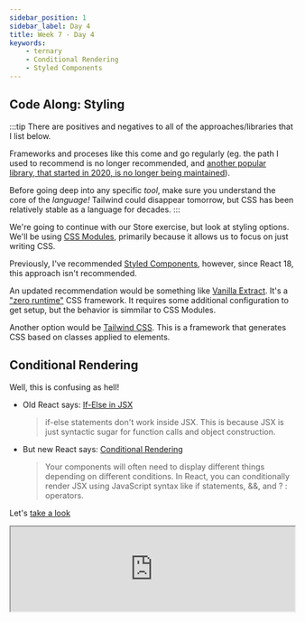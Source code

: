 ```yaml
---
sidebar_position: 1
sidebar_label: Day 4
title: Week 7 - Day 4
keywords:
    - ternary
    - Conditional Rendering
    - Styled Components
---
```


## Code Along: Styling

:::tip
There are positives and negatives to all of the approaches/libraries that I list below.

Frameworks and proceses like this come and go regularly (eg. the path I used to recommend is no longer recommended, and [another popular library, that started in 2020, is no longer being maintained](https://github.com/stitchesjs/stitches/discussions/1149#discussioncomment-6223090)).

Before going deep into any specific _tool_, make sure you understand the core of the _language!_ Tailwind could disappear tomorrow, but CSS has been relatively stable as a language for decades.
:::

We're going to continue with our Store exercise, but look at styling options. We'll be using [CSS Modules](https://github.com/css-modules/css-modules), primarily because it allows us to focus on just writing CSS.

Previously, I've recommended [Styled Components](https://styled-components.com/), however, since React 18, this approach isn't recommended.

An updated recommendation would be something like [Vanilla Extract](https://vanilla-extract.style/documentation/getting-started/). It's  a ["zero runtime"](https://dev.to/mk668a/what-is-zero-runtime-css-in-js-which-library-should-you-pick-3npf) CSS framework.  It requires some additional configuration to get setup, but the behavior is simmilar to CSS Modules.

Another option would be [Tailwind CSS](https://tailwindcss.com/docs/guides/vite). This is a framework that generates CSS based on classes applied to elements.

## Conditional Rendering

Well, this is confusing as hell!

- Old React says: [If-Else in JSX](https://react-cn.github.io/react/tips/if-else-in-JSX.html)
    > if-else statements don't work inside JSX. This is because JSX is just syntactic sugar for function calls and object construction.
- But new React says: [Conditional Rendering](https://react.dev/learn/conditional-rendering)
    > Your components will often need to display different things depending on different conditions. In React, you can conditionally render JSX using JavaScript syntax like if statements, &&, and ? : operators.

Let's [take a look](https://stackblitz.com/edit/ccs-ternary-demo?file=src%2FApp.jsx)

<iframe src='https://stackblitz.com/edit/ccs-ternary-demo?embed=1&file=src%2Fcomponents%2fToggleComponent.jsx' width='100%' style={{display: 'flex', aspectRatio: '16/9'}} />

---

How about [Dealing with empty arrays](https://stackblitz.com/edit/ccs-edit-arrays?file=src%2FApp.jsx)

<iframe src='https://stackblitz.com/edit/ccs-edit-arrays?embed=1&file=src%2FApp.jsx' width='100%' style={{display: 'flex', aspectRatio: '16/9'}} />
